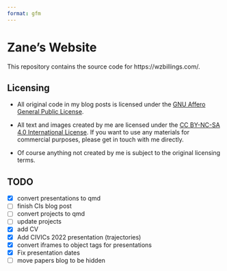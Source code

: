 ```yaml
---
format: gfm
---
```


<!-- README.md is generated from README.qmd. Please edit that file. -->

# Zane's Website

This repository contains the source code for https://wzbillings.com/.

## Licensing

* All original code in my blog posts is licensed under the [GNU Affero General Public License](https://www.gnu.org/licenses/agpl-3.0.en.html). 

* All text and images created by me are licensed under the [CC BY-NC-SA 4.0 International License](https://creativecommons.org/licenses/by-nc-sa/4.0/). If you want to use any materials for commercial purposes, please get in touch with me directly.

* Of course anything not created by me is subject to the original licensing terms.

## TODO

- [x] convert presentations to qmd
- [ ] finish CIs blog post
- [ ] convert projects to qmd
- [ ] update projects
- [x] add CV
- [x] Add CIVICs 2022 presentation (trajectories)
- [x] convert iframes to object tags for presentations
- [x] Fix presentation dates
- [ ] move papers blog to be hidden
